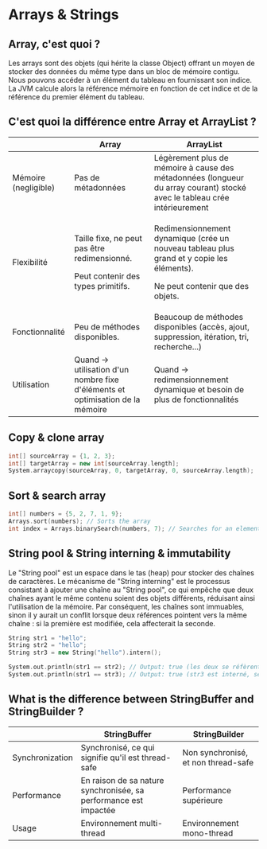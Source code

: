 # Arrays & Strings

## Array, c'est quoi ?

Les arrays sont des objets (qui hérite la classe Object) offrant un moyen de stocker des données du même type dans un bloc de mémoire contigu. Nous pouvons accéder à un élément du tableau en fournissant son indice. La JVM calcule alors la référence mémoire en fonction de cet indice et de la référence du premier élément du tableau.

## C'est quoi la différence entre Array et ArrayList ?

|                      | Array                                                                                        | ArrayList                                                                                                                               |
| -------------------- | -------------------------------------------------------------------------------------------- | --------------------------------------------------------------------------------------------------------------------------------------- |
| Mémoire (negligible) | Pas de métadonnées                                                                           | Légèrement plus de mémoire à cause des métadonnées (longueur du array courant) stocké avec le tableau crée intérieurement               |
| Flexibilité          | <p>Taille fixe, ne peut pas être redimensionné.</p><p>Peut contenir des types primitifs.</p> | <p>Redimensionnement dynamique (crée un nouveau tableau plus grand et y copie les éléments).</p><p>Ne peut contenir que des objets.</p> |
| Fonctionnalité       | Peu de méthodes disponibles.                                                                 | Beaucoup de méthodes disponibles (accès, ajout, suppression, itération, tri, recherche...)                                              |
| Utilisation          | Quand -> utilisation d'un nombre fixe d'éléments et optimisation de la mémoire               | Quand -> redimensionnement dynamique et besoin de plus de fonctionnalités                                                               |

## Copy & clone array

```cpp
int[] sourceArray = {1, 2, 3};
int[] targetArray = new int[sourceArray.length];
System.arraycopy(sourceArray, 0, targetArray, 0, sourceArray.length);
```

## Sort & search array

```cpp
int[] numbers = {5, 2, 7, 1, 9};
Arrays.sort(numbers); // Sorts the array
int index = Arrays.binarySearch(numbers, 7); // Searches for an element
```

## String pool & String interning & immutability

Le "String pool" est un espace dans le tas (heap) pour stocker des chaînes de caractères. Le mécanisme de "String interning" est le processus consistant à ajouter une chaîne au "String pool", ce qui empêche que deux chaînes ayant le même contenu soient des objets différents, réduisant ainsi l'utilisation de la mémoire. Par conséquent, les chaînes sont immuables, sinon il y aurait un conflit lorsque deux références pointent vers la même chaîne : si la première est modifiée, cela affecterait la seconde.

```cpp
String str1 = "hello";
String str2 = "hello";
String str3 = new String("hello").intern();

System.out.println(str1 == str2); // Output: true (les deux se réfèrent au même objet dans le String Pool)
System.out.println(str1 == str3); // Output: true (str3 est interné, se référant au même objet dans le String Pool)
```

## What is the difference between StringBuffer and StringBuilder ?

|                 | StringBuffer                                                | StringBuilder                         |
| --------------- | ----------------------------------------------------------- | ------------------------------------- |
| Synchronization | Synchronisé, ce qui signifie qu'il est thread-safe                 | Non synchronisé, et non thread-safe |
| Performance     | 	En raison de sa nature synchronisée, sa performance est impactée | Performance supérieure                   |
| Usage           | Environnement multi-thread                                         | Environnement mono-thread         |
